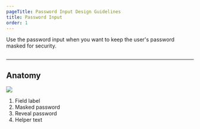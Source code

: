 ```yaml
---
pageTitle: Password Input Design Guidelines
title: Password Input
order: 1
---
```



<PageContent componentName="password_input" type="design">

<LeadParagraph>
  Use the password input when you want to keep the user's password masked for security.
</LeadParagraph>

<figure>
  <div class="image-container">
    <img src="../../images/inputs/password-input-example.png" alt="" />
  </div>
</figure>

---

## Anatomy

![](../../images/inputs/password-input-anatomy.png)

1. Field label
1. Masked password
1. Reveal password
1. Helper text

</PageContent>
